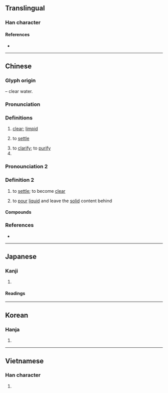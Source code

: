 {{character info/new}}
{{also|澂}}
==Translingual==

===Han character===
{{Han char|rn=85|rad=水|as=12|sn=15|four=32118|canj=ENOT|ids=⿰氵登}}

====References====
* {{Han ref|kx=0651.240|dkj=18315|dj=1061.260|hdz=31750.060|uh=6F84|ud=28548|bh=BCE1|bd=48353}}

----

==Chinese==
{{zh-forms}}

===Glyph origin===
{{Han etym}}
{{Han compound|水|alt1=氵|t1=water|登|ls=psc|c1=s|c2=p}} – clear water.

===Pronunciation===
{{zh-pron
|m=chéng
|c=cing4
|h=pfs=chhṳ̀n
|mn=têng
|mc=y
|oc=y
|cat=adj,v,propn
}}

===Definitions===
{{zh-hanzi}}

# [[clear]]; [[limpid]]
# {{lb|zh|of liquid}} to [[settle]]
# to [[clarify]]; to [[purify]]
# {{surname|lang=zh}}

===Pronounciation 2===
{{zh-pron
|m=dèng
|c=dang6
|h=pfs=
|mn=
|mc=y
|oc=y
|cat=v
}}

===Definition 2===
{{zh-hanzi}}

# {{lb|zh|of liquid}} to [[settle]]; to become [[clear]]
# to [[pour]] [[liquid]] and leave the [[solid]] content behind

====Compounds====
{{zh-der|佛圖澄|吳澄|掏澄|攬轡澄清|泓澄|淘澄|淘澄飛跌|清澄|澄心|澄心堂紙|澄思寂慮|澄明|澄泥硯|澄淨|澄清|澄清天下|澄清湖|澄源正本|澄澈|澄澹精致|澄瑩|澄空|澄觀|澄邁縣|碧澄澄|空水澄鮮|端本澄源|許景澄|黃澄澄}}

===References===
* {{R:yue:Hanzi}}

----

==Japanese==

===Kanji===
{{ja-kanji|grade=c|rs=水12}}

# {{defn|lang=ja|sort=水12}}

====Readings====
{{ja-readings|goon=じょう<ぢよう|kanon=ちょう|kun=す-ます,す-む}}

----

==Korean==

===Hanja===
{{ko-hanja|hangeul=징|eumhun=|rv=jing|mr=ching|y=cing}}

# {{defn|lang=ko|sort=水12}}

----

==Vietnamese==

===Han character===
{{vi-hantu|[[trừng]], [[chừng]], [[xừng]]|rs=水12}}

# {{defn|lang=vi|sort=水12}}
